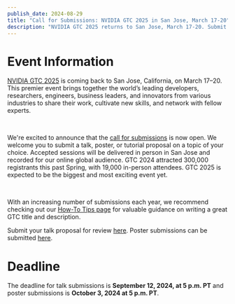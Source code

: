 ```yaml
---
publish_date: 2024-08-29
title: "Call for Submissions: NVIDIA GTC 2025 in San Jose, March 17-20"
description: "NVIDIA GTC 2025 returns to San Jose, March 17-20. Submit talks, posters, and tutorials by September 12 (talks) and October 3 (posters) to join industry leaders at this premier event"
---
```


# Event Information

[NVIDIA GTC 2025](https://www.nvidia.com/gtc/) is coming back to San Jose, California, on March 17–20. This premier
event brings together the world’s leading developers, researchers, engineers, business
leaders, and innovators from various industries to share their work, cultivate new skills, and
network with fellow experts.

<br/>

We're excited to announce that the [call for submissions](https://www.nvidia.com/gtc/call-for-submissions/) is now open. We welcome you to
submit a talk, poster, or tutorial proposal on a topic of your choice. Accepted sessions will
be delivered in person in San Jose and recorded for our online global audience. GTC 2024
attracted 300,000 registrants this past Spring, with 19,000 in-person attendees. GTC 2025
is expected to be the biggest and most exciting event yet.

<br/>

With an increasing number of submissions each year, we recommend checking out our
[How-To Tips page](https://register.nvidia.com/flow/nvidia/gtcs25/cfsresources/page/howtosubmit) for valuable guidance on writing a great GTC title and description.

Submit your talk proposal for review [here](https://register.nvidia.com/flow/nvidia/gtcs25/cfsmainex).
Poster submissions can be submitted [here](https://www.nvidia.com/auth/gtc?scope=openid+email+profile&client_id=FNwji43RhQ7B2YKM7B6rC6N7KA_Gu3-ohkaoljY9NJ8&redirect_uri=https%3A%2F%2Fevents.rainfocus.com%2Foauth%2Fnvidia%2F1629402589906001W3aJ&response_type=code&state=98e854cab3bb4bb1bb5c39d15f40af82be6f7574c6c3e464d67ddbdcea3dccfd1f4ebc15e6fe34d6cf7053d2244b7cbeea6ecd&from=gtcs25-cfsposters).

# Deadline
The deadline for talk submissions is **September 12, 2024, at 5 p.m. PT** and poster
submissions is **October 3, 2024 at 5 p.m. PT**.

